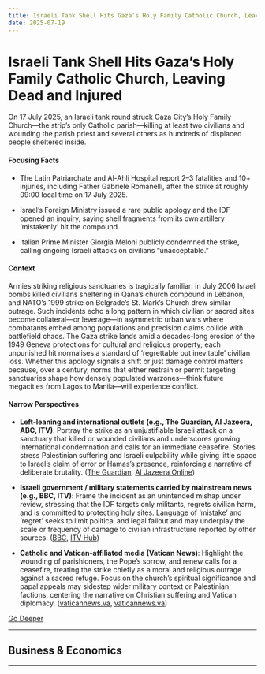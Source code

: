 ```yaml
---
title: Israeli Tank Shell Hits Gaza’s Holy Family Catholic Church, Leaving Dead and Injured
date: 2025-07-19
---
```


# Israeli Tank Shell Hits Gaza’s Holy Family Catholic Church, Leaving Dead and Injured

On 17 July 2025, an Israeli tank round struck Gaza City’s Holy Family Church—the strip’s only Catholic parish—killing at least two civilians and wounding the parish priest and several others as hundreds of displaced people sheltered inside.

#### Focusing Facts

- The Latin Patriarchate and Al-Ahli Hospital report 2–3 fatalities and 10+ injuries, including Father Gabriele Romanelli, after the strike at roughly 09:00 local time on 17 July 2025.

- Israel’s Foreign Ministry issued a rare public apology and the IDF opened an inquiry, saying shell fragments from its own artillery ‘mistakenly’ hit the compound.

- Italian Prime Minister Giorgia Meloni publicly condemned the strike, calling ongoing Israeli attacks on civilians “unacceptable.”

#### Context

Armies striking religious sanctuaries is tragically familiar: in July 2006 Israeli bombs killed civilians sheltering in Qana’s church compound in Lebanon, and NATO’s 1999 strike on Belgrade’s St. Mark’s Church drew similar outrage. Such incidents echo a long pattern in which civilian or sacred sites become collateral—or leverage—in asymmetric urban wars where combatants embed among populations and precision claims collide with battlefield chaos. The Gaza strike lands amid a decades-long erosion of the 1949 Geneva protections for cultural and religious property; each unpunished hit normalises a standard of ‘regrettable but inevitable’ civilian loss. Whether this apology signals a shift or just damage control matters because, over a century, norms that either restrain or permit targeting sanctuaries shape how densely populated warzones—think future megacities from Lagos to Manila—will experience conflict.

#### Narrow Perspectives

- **Left-leaning and international outlets (e.g., The Guardian, Al Jazeera, ABC, ITV)**: Portray the strike as an unjustifiable Israeli attack on a sanctuary that killed or wounded civilians and underscores growing international condemnation and calls for an immediate ceasefire. Stories stress Palestinian suffering and Israeli culpability while giving little space to Israel’s claim of error or Hamas’s presence, reinforcing a narrative of deliberate brutality. ([The Guardian](https://www.theguardian.com/world/2025/jul/17/israeli-attack-on-church-in-gaza-injures-priest-pope-francis-called-daily), [Al Jazeera Online](https://www.aljazeera.com/news/2025/7/17/israel-bombs-gazas-only-catholic-church-sheltering-elderly-and-children))

- **Israeli government / military statements carried by mainstream news (e.g., BBC, ITV)**: Frame the incident as an unintended mishap under review, stressing that the IDF targets only militants, regrets civilian harm, and is committed to protecting holy sites. Language of ‘mistake’ and ‘regret’ seeks to limit political and legal fallout and may underplay the scale or frequency of damage to civilian infrastructure reported by other sources. ([BBC](https://www.bbc.com/news/articles/cy8ge7vllw9o), [ITV Hub](https://www.itv.com/news/2025-07-17/three-killed-in-strike-on-gaza-catholic-church-which-pope-francis-called-daily))

- **Catholic and Vatican-affiliated media (Vatican News)**: Highlight the wounding of parishioners, the Pope’s sorrow, and renew calls for a ceasefire, treating the strike chiefly as a moral and religious outrage against a sacred refuge. Focus on the church’s spiritual significance and papal appeals may sidestep wider military context or Palestinian factions, centering the narrative on Christian suffering and Vatican diplomacy. ([vaticannews.va](https://www.vaticannews.va/en/church/news/2025-07/the-parish-priest-father-gabriel-romanelli.html), [vaticannews.va](https://www.vaticannews.va/en/pope/news/2025-07/pope-renews-calls-for-ceasefire-in-gaza-following-attack-on-cath.html))


[Go Deeper](https://www.perplexity.ai/search?q=Israeli+Tank+Shell+Hits+Gaza%E2%80%99s+Holy+Family+Catholic+Church%2C+Leaving+Dead+and+Injured)

---

## Business & Economics

---

<a id='congress-clears-genius-stablecoin-act-first-federal-crypto-law-heads-to-trump'></a>
